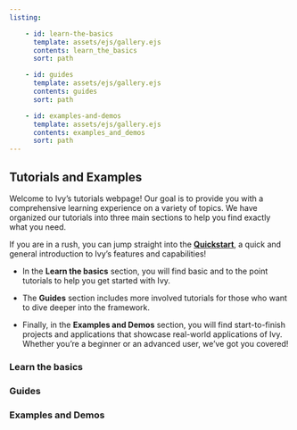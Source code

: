 ```yaml
---
listing:

    - id: learn-the-basics
      template: assets/ejs/gallery.ejs
      contents: learn_the_basics
      sort: path

    - id: guides
      template: assets/ejs/gallery.ejs
      contents: guides
      sort: path

    - id: examples-and-demos
      template: assets/ejs/gallery.ejs
      contents: examples_and_demos
      sort: path
---
```


## Tutorials and Examples

Welcome to Ivy's tutorials webpage! Our goal is to provide you with a comprehensive learning experience on a variety of topics. We have organized our tutorials into three main sections to help you find exactly what you need. 

If you are in a rush, you can jump straight into the **[Quickstart](quickstart.ipynb)**, a quick and general introduction to Ivy's features and capabilities!

- In the **Learn the basics** section, you will find basic and to the point tutorials to help you get started with Ivy.

- The **Guides** section includes more involved tutorials for those who want to dive deeper into the framework. 

- Finally, in the **Examples and Demos** section, you will find start-to-finish projects and applications that showcase real-world applications of Ivy. Whether you're a beginner or an advanced user, we've got you covered!

### Learn the basics
:::{#learn-the-basics}
:::

### Guides 
:::{#guides}
:::

### Examples and Demos
:::{#examples-and-demos}
:::
